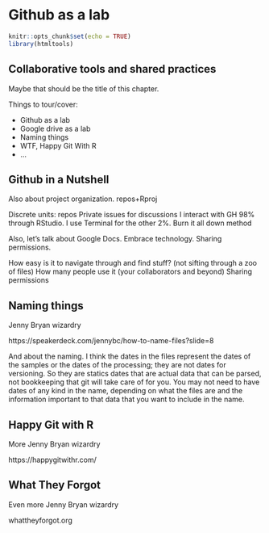 # Github as a lab {#github} 

```r
knitr::opts_chunk$set(echo = TRUE)
library(htmltools)
```


## Collaborative tools and shared practices

Maybe that should be the title of this chapter. 

Things to tour/cover:

- Github as a lab
- Google drive as a lab
- Naming things
- WTF, Happy Git With R
- ...

## Github in a Nutshell

Also about project organization. repos+Rproj

Discrete units: repos
Private issues for discussions
I interact with GH 98% through RStudio. I use Terminal for the other 2%.
Burn it all down method

Also, let's talk about Google Docs. Embrace technology. Sharing permissions.

How easy is it to navigate through and find stuff? (not sifting through a zoo of files)
How many people use it (your collaborators and beyond)
Sharing permissions


## Naming things

Jenny Bryan wizardry

https://speakerdeck.com/jennybc/how-to-name-files?slide=8

And about the naming. I think the dates in the files represent the dates of the samples or the dates of the processing; they are not dates for versioning. So they are statics dates that are actual data that can be parsed, not bookkeeping that git will take care of for you. You may not need to have dates of any kind in the name, depending on what the files are and the information important to that data that you want to include in the name. 


## Happy Git with R

More Jenny Bryan wizardry

https://happygitwithr.com/

## What They Forgot

Even more Jenny Bryan wizardry

whattheyforgot.org



<!---
Assignment idea: 

- Fill out an issue for your lab [like this one](https://github.com/MozillaFestival/open-leaders-6/issues/20)
Setup [like this](https://github.com/MozillaFestival/open-leaders-6/blob/master/.github/ISSUE_TEMPLATE/cohort_e.md)
And check out the [README](https://github.com/MozillaFestival/open-leaders-6#mozilla-open-leaders-6).

--->